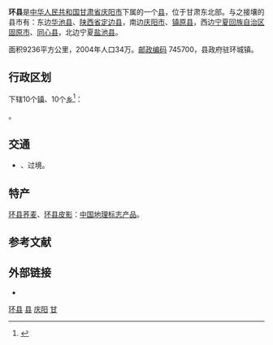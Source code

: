 {{Infobox China County
|county  = 环县
|Photo =
|Photoname=
|officerTitle=
|officer=
|officerTitle2=
|officer2=
|map =
|map size =
|Pinyin   = 
|Belong = [[甘肃省|甘肃省]][[庆阳市|庆阳市]]
|Types= [[县|县]]
|admincode =
|founded =
|seat =环城镇
|division=
|town=
|township=
|subdistrict=
|area = 9236
|area land =
|area water =
|census yr = 2004年
|pop =34万
|density =
|postcode =745700
|areacode=
|carlicense=
|web = 
}}
'''环县'''是[[中华人民共和国|中华人民共和国]][[甘肃省|甘肃省]][[庆阳市|庆阳市]]下属的一个[[县|县]]，位于甘肃东北部。与之接壤的县市有：东边[[华池县|华池县]]、[[陕西省|陕西省]][[定边县|定边县]]，南边[[庆阳市|庆阳市]]、[[镇原县|镇原县]]，西边[[宁夏回族自治区|宁夏回族自治区]][[固原市|固原市]]、[[同心县|同心县]]，北边宁夏[[盐池县|盐池县]]。

面积9236平方公里，2004年人口34万。[[邮政编码|邮政编码]] 745700，县政府驻环城镇。

== 行政区划 ==
{{PAGENAMEBASE}}下辖10个[[行政建制镇|镇]]、10个[[乡_(中华人民共和国)|乡]]<ref>{{PRC admin/ref sgc|62/10/22}}</ref>：

{{PRC admin/children|62/10/22}}。

== 交通 ==
* {{中国国道名|211}}、{{中国国道名|341}}过境。

==特产==
[[环县荞麦|环县荞麦]]、[[环县皮影|环县皮影]]：[[中国地理标志产品|中国地理标志产品]]。

== 参考文献 ==
{{reflist}}

== 外部链接 ==
* {{Official website|http://www.huanxian.gov.cn/|name=环县人民政府}}

{{环县行政区划}}
{{庆阳市行政区划}}
{{甘肃行政区划}}
{{国家级贫困县|前}}

[[Category:环县|]]
[[Category:庆阳区县|县]]
[[Category:甘肃省县份|庆阳]]
[[Category:原国家级贫困县|甘]]